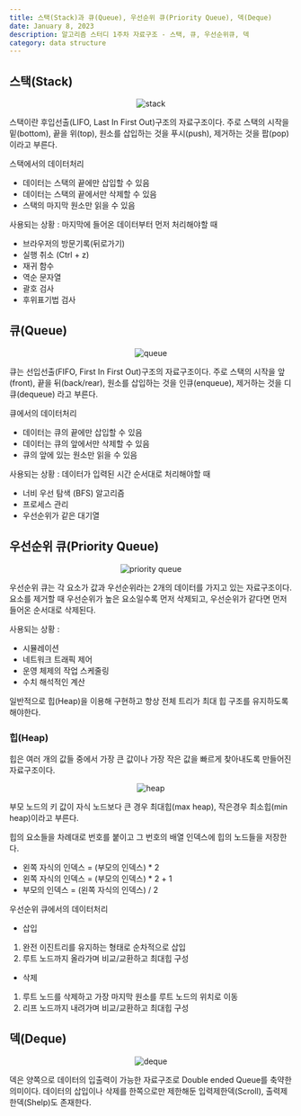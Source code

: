```yaml
---
title: 스택(Stack)과 큐(Queue), 우선순위 큐(Priority Queue), 덱(Deque)
date: January 8, 2023
description: 알고리즘 스터디 1주차 자료구조 - 스택, 큐, 우선순위큐, 덱
category: data structure
---
```


## 스택(Stack)

<p align="center">
  <img src="/images/post/2023-01-08-21-22-15.png" alt="stack" />
</p>

스택이란 후입선출(LIFO, Last In First Out)구조의 자료구조이다.
주로 스택의 시작을 밑(bottom), 끝을 위(top), 원소를 삽입하는 것을 푸시(push), 제거하는 것을 팝(pop) 이라고 부른다.

스택에서의 데이터처리

- 데이터는 스택의 끝에만 삽입할 수 있음
- 데이터는 스택의 끝에서만 삭제할 수 있음
- 스택의 마지막 원소만 읽을 수 있음

사용되는 상황 : 마지막에 들어온 데이터부터 먼저 처리해야할 때

- 브라우저의 방문기록(뒤로가기)
- 실행 취소 (Ctrl + z)
- 재귀 함수
- 역순 문자열
- 괄호 검사
- 후위표기법 검사
  <br />

## 큐(Queue)

<p align="center">
  <img src="/images/post/2023-01-08-21-18-39.png" alt="queue" />
</p>

큐는 선입선출(FIFO, First In First Out)구조의 자료구조이다.
주로 스택의 시작을 앞(front), 끝을 뒤(back/rear), 원소를 삽입하는 것을 인큐(enqueue), 제거하는 것을 디큐(dequeue) 라고 부른다.

큐에서의 데이터처리

- 데이터는 큐의 끝에만 삽입할 수 있음
- 데이터는 큐의 앞에서만 삭제할 수 있음
- 큐의 앞에 있는 원소만 읽을 수 있음

사용되는 상황 : 데이터가 입력된 시간 순서대로 처리해야할 때

- 너비 우선 탐색 (BFS) 알고리즘
- 프로세스 관리
- 우선순위가 같은 대기열
  <br />

## 우선순위 큐(Priority Queue)

<p align="center">
  <img src="/images/post/2023-01-08-21-18-13.png" alt="priority queue" />
</p>

우선순위 큐는 각 요소가 값과 우선순위라는 2개의 데이터를 가지고 있는 자료구조이다.
요소를 제거할 때 우선순위가 높은 요소일수록 먼저 삭제되고, 우선순위가 같다면 먼저 들어온 순서대로 삭제된다.

사용되는 상황 :

- 시뮬레이션
- 네트워크 트래픽 제어
- 운영 체제의 작업 스케줄링
- 수치 해석적인 계산

일반적으로 힙(Heap)을 이용해 구현하고 항상 전체 트리가 최대 힙 구조를 유지하도록 해야한다.

### 힙(Heap)

힙은 여러 개의 값들 중에서 가장 큰 값이나 가장 작은 값을 빠르게 찾아내도록 만들어진 자료구조이다.

<p align="center">
  <img src="/images/post/2023-01-08-21-21-59.png" alt="heap" />
</p>

부모 노드의 키 값이 자식 노드보다 큰 경우 최대힙(max heap), 작은경우 최소힙(min heap)이라고 부른다.

힙의 요소들을 차례대로 번호를 붙이고 그 번호의 배열 인덱스에 힙의 노드들을 저장한다.

- 왼쪽 자식의 인덱스 = (부모의 인덱스) \* 2
- 왼쪽 자식의 인덱스 = (부모의 인덱스) \* 2 + 1
- 부모의 인덱스 = (왼쪽 자식의 인덱스) / 2

우선순위 큐에서의 데이터처리

- 삽입

1. 완전 이진트리를 유지하는 형태로 순차적으로 삽입
2. 루트 노드까지 올라가며 비교/교환하고 최대힙 구성

- 삭제

1. 루트 노드를 삭제하고 가장 마지막 원소를 루트 노드의 위치로 이동
2. 리프 노드까지 내려가며 비교/교환하고 최대힙 구성
   <br />

## 덱(Deque)

<p align="center">
  <img src="/images/post/2023-01-08-21-29-34.png" alt="deque" />
</p>

덱은 양쪽으로 데이터의 입출력이 가능한 자료구조로 Double ended Queue를 축약한 의미이다.
데이터의 삽입이나 삭제를 한쪽으로만 제한해둔 입력제한덱(Scroll), 출력제한덱(Shelp)도
존재한다.
